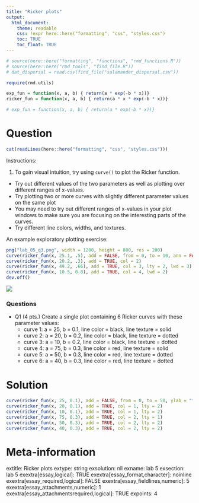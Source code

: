 ```yaml
---
title: "Ricker plots"
output:  
  html_document:
    theme: readable
    css: !expr here::here("formatting", "css", "styles.css")
    toc: TRUE
    toc_float: TRUE
---
```



```r
# source(here::here("formatting", "functions", "rmd_functions.R"))
# source(here::here("rmd_tools", "find_file.R"))
# dat_dispersal = read.csv(find_file("salamander_dispersal.csv"))

require(rmd.utils)

exp_fun = function(x, a, b) { return(a * exp(-b * x))}
ricker_fun = function(x, a, b) { return(a * x * exp(-b * x))}

# exp_fun = function(x, a, b) { return(a * exp(-b * x))}
```


Question
========

```r
cat(readLines(here::here("formatting", "css", "styles.css")))
```

Instructions:

1. To gain visual intuition, try using `curve()` to plot the Ricker function.
  - Try out different values of the two parameters as well as plotting over different ranges of x-values.
  - Try plotting two or more curves with slightly different parameter values on the same plot
  - You may need to try out different ranges of x-values in your plot windows to make sure you are focusing on the interesting parts of the curves.
  - Try different line colors, widths, and textures.

An example exploratory plotting exercise:

```r
png("lab_05_q3.png", width = 1200, height = 800, res = 200)
curve(ricker_fun(x, 25.1, .5), add = FALSE, from = 0, to = 10, ann = FALSE, ylab = "f(x)", ylim = c(0, 30)); box()
curve(ricker_fun(x, 20.2, .3), add = TRUE, col = 2)
curve(ricker_fun(x, 49.2, .66), add = TRUE, col = 3, lty = 2, lwd = 3)
curve(ricker_fun(x, 10.5, 0.8), add = TRUE, col = 4, lwd = 2)
dev.off()
```


![](`r find_file("lab_05_q3.png")`)

<div class="questionborder">
### Questions

- Q1 (4 pts.) Create a single plot containing 6 Ricker curves with these parameter values:
  - curve 1: a = 25, b = 0.1, line color = black, line texture = solid
  - curve 2: a = 20, b = 0.2, line color = black, line texture = dotted
  - curve 3: a = 10, b = 0.2, line color = black, line texture = dotted
  - curve 4: a = 75, b = 0.3, line color = red, line texture = solid
  - curve 5: a = 50, b = 0.3, line color = red, line texture = dotted
  - curve 6: a = 40, b = 0.3, line color = red, line texture = dotted

</div>




Solution
========

```r
curve(ricker_fun(x, 25, 0.1), add = FALSE, from = 0, to = 50, ylab = "f(x)")
curve(ricker_fun(x, 20, 0.1), add = TRUE, col = 1, lty = 2)
curve(ricker_fun(x, 10, 0.1), add = TRUE, col = 1, lty = 2)
curve(ricker_fun(x, 75, 0.3), add = TRUE, col = 2, lty = 1)
curve(ricker_fun(x, 50, 0.3), add = TRUE, col = 2, lty = 2)
curve(ricker_fun(x, 40, 0.3), add = TRUE, col = 2, lty = 2)

```





Meta-information
================
extitle: Ricker plots
extype: string
exsolution: nil
exname: lab 5
exsection: lab 5
exextra[essay,logical]: TRUE
exextra[essay_format,character]: noinline
exextra[essay_required,logical]: FALSE
exextra[essay_fieldlines,numeric]: 5
exextra[essay_attachments,numeric]: 1
exextra[essay_attachmentsrequired,logical]: TRUE
expoints: 4
